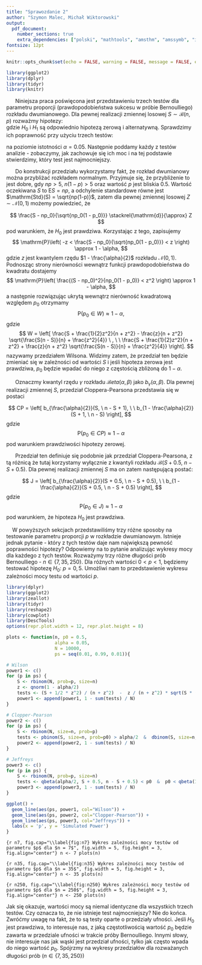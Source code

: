 ```yaml
---
title: "Sprawozdanie 2"
author: "Szymon Malec, Michał Wiktorowski"
output:
  pdf_document: 
    number_sections: true
    extra_dependencies: ["polski", "mathtools", "amsthm", "amssymb", "icomma", "upgreek", "xfrac", "scrextend", "float", "tabularx", "hyperref", "caption", "enumitem", "titlesec"]
fontsize: 12pt
---
```


\renewcommand{\figurename}{Wykres}
\renewcommand{\tablename}{Tablica}
\raggedbottom
\titlelabel{\thetitle.\quad}

```r
knitr::opts_chunk$set(echo = FALSE, warning = FALSE, message = FALSE, eval = TRUE, fig.pos = "H")
```

```r
library(ggplot2)
library(dplyr)
library(tidyr)
library(knitr)
```




\section{Wstęp}

|       Niniejsza praca poświęcona jest przedstawieniu trzech testów dla parametru proporcji (prawdopodobieństwa sukcesu w próbie Bernoulliego) rozkładu dwumianowego. Dla pewnej realizacji zmiennej losowej $S \sim \mathcal{B}(n, p)$ rozważmy hipotezy:
\begin{itemize}
\item $H_0$: $p = p_0 = 0.5$
\item $H_1$: $p \neq p_0 = 0.5$,
\end{itemize}
gdzie $H_0$ i $H_1$ są odpowiednio hipotezą zerową i alternatywną. Sprawdzimy ich poprawność przy użyciu trzech testów:
\begin{itemize}
\item testu opartego o $\textbf{przedział Wilsona}$,
\item testu opartego o $\textbf{przedział Cloppera-Pearsona}$,
\item testu opartego o $\textbf{przedział Jeffreysa}$,
\end{itemize}
na poziomie istotności $\alpha = 0.05$. Następnie poddamy każdy z testów analizie - zobaczymy, jak zachowuje się ich moc i na tej podstawie stwierdzimy, który test jest najmocniejszy.





\section{Test oparty o przedział Wilsona}

|       Do konstrukcji przedziału wykorzystamy fakt, że rozkład dwumianowy można przybliżać rozkładem normalnym. Przyjmuje się, że przybliżenie to jest dobre, gdy $np > 5$, $n(1 - p) > 5$ oraz wartość $p$ jest bliskia 0.5. Wartość oczekiwana $S$ to $\mathrm{E}S = np$, a odchylenie standardowe równe jest $\mathrm{Std}(S) = \sqrt{np(1-p)}$, zatem dla pewnej zmiennej losowej $Z \sim \mathcal{N}(0, 1)$ możemy powiedzieć, że
$$
\frac{S - np_0}{\sqrt{np_0(1 - p_0)}} \stackrel{\mathrm{d}}{\approx} Z
$$
pod warunkiem, że $H_0$ jest prawdziwa. Korzystając z tego, zapisujemy
$$
\mathrm{P}\left( -z < \frac{S - np_0}{\sqrt{np_0(1 - p_0)}} < z \right) \approx 1 - \alpha,
$$
gdzie $z$ jest kwantylem rzędu $1 - \frac{\alpha}{2}$ rozkładu $\mathcal{N}(0, 1)$. Podnosząc strony nierówności wewnątrz funkcji prawdopodobieństwa do kwadratu dostajemy
$$
\mathrm{P}\left( \frac{(S - np_0)^2}{np_0(1 - p_0)} < z^2 \right) \approx 1 - \alpha,
$$
a następnie rozwiązując ukrytą wewnątrz nierówność kwadratową względem $p_0$ otrzymamy
$$
\mathrm{P}(p_0 \in W) \approx 1 - \alpha,
$$
gdzie
$$
W = \left[ \frac{S + \frac{1}{2}z^2}{n + z^2} - \frac{z}{n + z^2} \sqrt{\frac{S(n - S)}{n} + \frac{z^2}{4}} \ , \ \ \frac{S + \frac{1}{2}z^2}{n + z^2} + \frac{z}{n + z^2} \sqrt{\frac{S(n - S)}{n} + \frac{z^2}{4}} \right].
$$
nazywamy przedziałem Wilsona. Widzimy zatem, że przedział ten będzie zmieniać się w zależności od wartości $S$ i jeśli hipoteza zerowa jest prawdziwa, $p_0$ będzie wpadać do niego z częstością zbliżoną do $1 - \alpha$.






\section{Test oparty o przedział Cloppera-Pearsona}

|       Oznaczmy kwantyl rzędu $\gamma$ rozkładu $\mathcal{B}eta(\alpha, \beta)$ jako $b_{\gamma}(\alpha, \beta)$. Dla pewnej realizacji zmiennej $S$, przedział Cloppera-Pearsona przedstawia się w postaci
$$
CP = \left[ b_{\frac{\alpha}{2}}(S, \ n - S + 1), \ \ b_{1 - \frac{\alpha}{2}}(S + 1, \ n - S) \right],
$$
gdzie
$$
\mathrm{P}(p_0 \in CP) \approx 1 - \alpha
$$
pod warunkiem prawdziwości hipotezy zerowej.



\section{Test oparty o przedział Jeffreysa}
|       Przedział ten definiuje się podobnie jak przedział Cloppera-Pearsona, z tą różnicą że tutaj korzystamy wyłącznie z kwantyli rozkładu $\mathcal{B}(S + 0.5, \ n - S + 0.5)$. Dla pewnej realizacji zmiennej $S$ ma on zatem następującą postać:
$$
J = \left[ b_{\frac{\alpha}{2}}(S + 0.5, \ n - S + 0.5), \ \ b_{1 - \frac{\alpha}{2}}(S + 0.5, \ n - S + 0.5) \right],
$$
gdzie
$$
\mathrm{P}(p_0 \in J) \approx 1 - \alpha
$$
pod warunkiem, że hipoteza $H_0$ jest prawdziwa.



\section{Porównanie testów}
|     W powyższych sekcjach przedstawiliśmy trzy różne sposoby na testowanie parametru proporcji $p$ w rozkładzie dwumianowym. Istnieje jednak pytanie - który z tych testów daje nam największą pewność poprawności hipotezy? Odpowiemy na to pytanie analizując wykresy mocy dla każdego z tych testów. Rozważymy trzy różne długości prób Bernoulliego - $n \in \{7, 35, 250\}$. Dla różnych wartości $0 < p < 1$, będziemy testować hipotezę $H_0 : ~ p = 0,5$. Umożliwi nam to przedstawienie wykresu zależności mocy testu od wartości $p$.
```r
library(dplyr)
library(ggplot2)
library(zeallot)
library(tidyr)
library(reshape2)
library(cowplot)
library(DescTools)
options(repr.plot.width = 12, repr.plot.height = 8)
```

```r





plots <- function(n, p0 = 0.5,
                  alpha = 0.05,
                  N = 10000,
                  ps = seq(0.01, 0.99, 0.01)){

# Wilson
power1 <- c()
for (p in ps) {
    S <- rbinom(N, prob=p, size=n)
    z <- qnorm(1 - alpha/2)
    tests <- (S + 1/2 * z^2) / (n + z^2)  -  z / (n + z^2) * sqrt(S * (n - S) / n + z^2 / 4) < p0 & p0 < (S + 1/2 * z^2) / (n + z^2)  +  z / (n + z^2) * sqrt(S * (n - S) / n + z^2 / 4)
    power1 <- append(power1, 1 - sum(tests) / N)
}

# Clopper-Pearson
power2 <- c()
for (p in ps) {
    S <- rbinom(N, size=n, prob=p)
    tests <- pbinom(S, size=n, prob=p0) > alpha/2  &  dbinom(S, size=n, prob=p0) + pbinom(S, size=n, prob=p0, lower.tail=FALSE) > alpha/2
    power2 <- append(power2, 1 - sum(tests) / N)
}

# Jeffreys
power3 <- c()
for (p in ps) {
    S <- rbinom(N, prob=p, size=n)
    tests <- qbeta(alpha/2, S + 0.5, n - S + 0.5) < p0  &  p0 < qbeta(1 - alpha/2, S + 0.5, n - S + 0.5)
    power3 <- append(power3, 1 - sum(tests) / N)
}

ggplot() + 
  geom_line(aes(ps, power1, col="Wilson")) + 
  geom_line(aes(ps, power2, col="Clopper-Pearson")) +
  geom_line(aes(ps, power3, col="Jeffreys")) +
  labs(x = 'p', y = 'Simulated Power')
}
```

```{r n7, fig.cap="\\label{fig:n7} Wykres zależności mocy testów od parametru $p$ dla $n = 7$", fig.width = 5, fig.height = 3, fig.align="center"}
n <- 7
plots(n)
```

```{r n35, fig.cap="\\label{fig:n35} Wykres zależności mocy testów od parametru $p$ dla $n = 35$", fig.width = 5, fig.height = 3, fig.align="center"}
n <- 35
plots(n)
```

```{r n250, fig.cap="\\label{fig:n250} Wykres zależności mocy testów od parametru $p$ dla $n = 250$", fig.width = 5, fig.height = 3, fig.align="center"}
n <- 250
plots(n)
```

Jak się okazuje, wartości mocy są niemal identyczne dla wszystkich trzech testów. Czy oznacza to, że nie istnieje test najmocniejszy? Nie do końca. Zwróćmy uwagę na fakt, że to są testy oparte o przedziały ufności. Jeśli $H_0$ jest prawdziwa, to interesuje nas, z jaką częstotliwością wartość $p_0$ będzie zawarta w przedziale ufności w trakcie próby Bernoulliego. Innymi słowy, nie interesuje nas jak wąski jest przedział ufności, tylko jak często wpada do niego wartość $p_0$. Spójrzmy na wykresy przedziałów dla rozważanych długości prób ($n \in \{7, 35, 250\}$)

\section{Podsumowanie}
